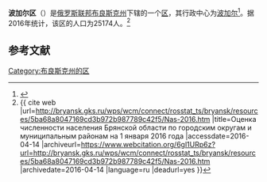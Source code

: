{{Infobox Settlement
| official_name = 波加尔区
| native_name = Погарский район
| image_flag = 
| image_shield = Pogar COA (Chernigov Governorate) (1782).png
| image_map = Pogarsky raion Bryansk obl.png
| settlement_type = [[区_(苏联)|区]]
| subdivision_type = [[国家|国家]]
| subdivision_type1 = [[州_(俄罗斯)|州]]
| subdivision_name = {{RUS}}
| subdivision_name1 = [[布良斯克州|布良斯克州]]
| seat_type = 行政中心
| seat = [[波加尔_(俄罗斯)|波加尔]]
| population_as_of=2016
| population_footnotes = <ref name=stat />
| population_total = 25174
| timezone = [[莫斯科时间|MSK]]
| utc_offset = +3
}}
'''波加尔区'''（{{lang-ru|Погарский район}}）是[[俄罗斯联邦|俄罗斯联邦]][[布良斯克州|布良斯克州]]下辖的一个[[区_(苏联)|区]]，其行政中心为[[波加尔_(俄罗斯)|波加尔]]<ref name="I͡Uferev1992">{{cite book|author=Oleg Vasilʹevich I͡Uferev|title=Business-map Russia: Russia, the Central Region|url=https://books.google.com/books?id=fuciAQAAMAAJ&pg=PA41|year=1992|publisher=MP "NIK"|isbn=978-5-87484-003-7|pages=41–45|access-date=2020-11-27|archive-date=2020-12-04|archive-url=https://web.archive.org/web/20201204154907/https://books.google.com/books?id=fuciAQAAMAAJ&pg=PA41|dead-url=no}}</ref>。据2016年统计，该区的人口为25174人。<ref name=stat>{{ cite web |url=http://bryansk.gks.ru/wps/wcm/connect/rosstat_ts/bryansk/resources/5ba68a8047169cd3b972b987789c42f5/Nas-2016.htm |title=Оценка численности населения Брянской области по городским округам и муниципальным районам на 1 января 2016 года |accessdate=2016-04-14 |archiveurl=https://www.webcitation.org/6gl1URp6z?url=http://bryansk.gks.ru/wps/wcm/connect/rosstat_ts/bryansk/resources/5ba68a8047169cd3b972b987789c42f5/Nas-2016.htm |archivedate=2016-04-14 |language=ru |deadurl=yes }}</ref>

== 参考文献 ==
{{reflist}}

{{Russia-stub}}

[[Category:布良斯克州的区|Category:布良斯克州的区]]